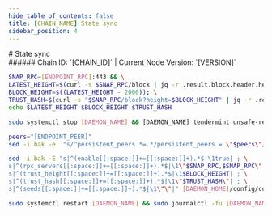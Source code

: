 ```yaml
---
hide_table_of_contents: false
title: [CHAIN_NAME] State sync
sidebar_position: 4
---
```


<div class="h1-with-icon icon-[CHAIN_SYSTEM_NAME]">
# State sync
</div>
###### Chain ID: `[CHAIN_ID]` | Current Node Version: `[VERSION]`

```bash
SNAP_RPC=[ENDPOINT_RPC]:443 && \
LATEST_HEIGHT=$(curl -s $SNAP_RPC/block | jq -r .result.block.header.height); \
BLOCK_HEIGHT=$((LATEST_HEIGHT - 2000)); \
TRUST_HASH=$(curl -s "$SNAP_RPC/block?height=$BLOCK_HEIGHT" | jq -r .result.block_id.hash) && \
echo $LATEST_HEIGHT $BLOCK_HEIGHT $TRUST_HASH
```
```bash
sudo systemctl stop [DAEMON_NAME] && [DAEMON_NAME] tendermint unsafe-reset-all --home [DAEMON_HOME] --keep-addr-book
```
```bash
peers="[ENDPOINT_PEER]"
sed -i.bak -e  "s/^persistent_peers *=.*/persistent_peers = \"$peers\"/" [DAEMON_HOME]/config/config.toml
```
```bash
sed -i.bak -E "s|^(enable[[:space:]]+=[[:space:]]+).*$|\1true| ; \
s|^(rpc_servers[[:space:]]+=[[:space:]]+).*$|\1\"$SNAP_RPC,$SNAP_RPC\"| ; \
s|^(trust_height[[:space:]]+=[[:space:]]+).*$|\1$BLOCK_HEIGHT| ; \
s|^(trust_hash[[:space:]]+=[[:space:]]+).*$|\1\"$TRUST_HASH\"| ; \
s|^(seeds[[:space:]]+=[[:space:]]+).*$|\1\"\"|" [DAEMON_HOME]/config/config.toml
```
```bash
sudo systemctl restart [DAEMON_NAME] && sudo journalctl -fu [DAEMON_NAME] --no-hostname -o cat
```

